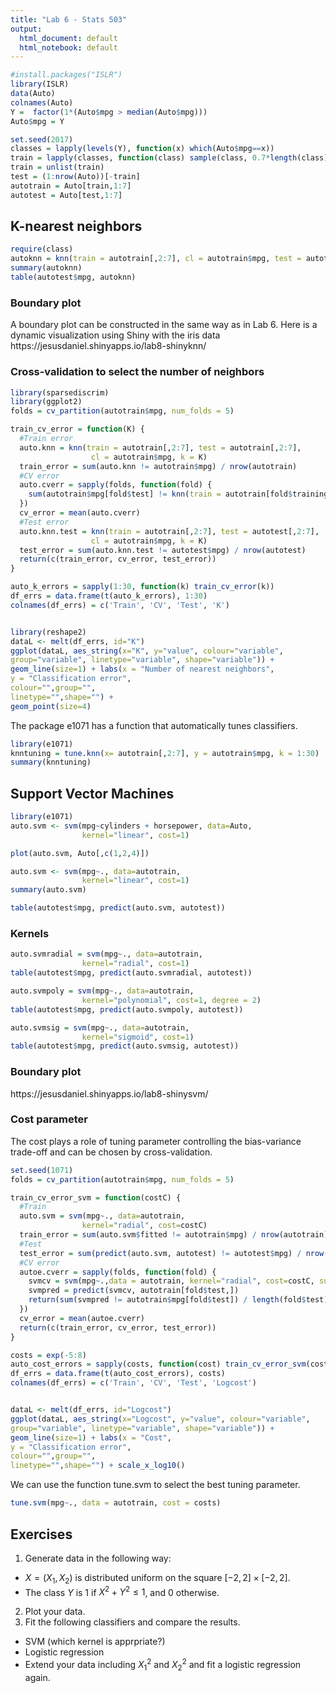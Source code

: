 ---
title: "Lab 6 - Stats 503"
output:
  html_document: default
  html_notebook: default
---


```{r}
#install.packages("ISLR")
library(ISLR)
data(Auto)
colnames(Auto)
Y =  factor(1*(Auto$mpg > median(Auto$mpg)))
Auto$mpg = Y

set.seed(2017)
classes = lapply(levels(Y), function(x) which(Auto$mpg==x))
train = lapply(classes, function(class) sample(class, 0.7*length(class), replace = F))
train = unlist(train)
test = (1:nrow(Auto))[-train]
autotrain = Auto[train,1:7]
autotest = Auto[test,1:7]
```

## K-nearest neighbors



```{r}
require(class)
autoknn = knn(train = autotrain[,2:7], cl = autotrain$mpg, test = autotest[,2:7], k = 5)
summary(autoknn)
table(autotest$mpg, autoknn)
```

### Boundary plot
A boundary plot can be constructed in the same way as in Lab 6. Here is a dynamic visualization using Shiny with the iris data https://jesusdaniel.shinyapps.io/lab8-shinyknn/

### Cross-validation to select the number of neighbors

```{r}
library(sparsediscrim)
library(ggplot2)
folds = cv_partition(autotrain$mpg, num_folds = 5)

train_cv_error = function(K) {
  #Train error
  auto.knn = knn(train = autotrain[,2:7], test = autotrain[,2:7], 
                  cl = autotrain$mpg, k = K)
  train_error = sum(auto.knn != autotrain$mpg) / nrow(autotrain)
  #CV error
  auto.cverr = sapply(folds, function(fold) {
    sum(autotrain$mpg[fold$test] != knn(train = autotrain[fold$training,2:7], cl = autotrain[fold$training,1], test = autotrain[fold$test, 2:7], k=K)) / length(fold$test)
  })
  cv_error = mean(auto.cverr)
  #Test error
  auto.knn.test = knn(train = autotrain[,2:7], test = autotest[,2:7], 
                  cl = autotrain$mpg, k = K)
  test_error = sum(auto.knn.test != autotest$mpg) / nrow(autotest)
  return(c(train_error, cv_error, test_error))
}

auto_k_errors = sapply(1:30, function(k) train_cv_error(k))
df_errs = data.frame(t(auto_k_errors), 1:30)
colnames(df_errs) = c('Train', 'CV', 'Test', 'K')


library(reshape2)
dataL <- melt(df_errs, id="K")
ggplot(dataL, aes_string(x="K", y="value", colour="variable",
group="variable", linetype="variable", shape="variable")) +
geom_line(size=1) + labs(x = "Number of nearest neighbors",
y = "Classification error",
colour="",group="",
linetype="",shape="") +
geom_point(size=4)
```

The package e1071 has a function that automatically tunes classifiers.
```{r}
library(e1071)
knntuning = tune.knn(x= autotrain[,2:7], y = autotrain$mpg, k = 1:30)
summary(knntuning)

```


## Support Vector Machines

```{r}
library(e1071)
auto.svm <- svm(mpg~cylinders + horsepower, data=Auto,
                kernel="linear", cost=1)

plot(auto.svm, Auto[,c(1,2,4)])

auto.svm <- svm(mpg~., data=autotrain,
                kernel="linear", cost=1)
summary(auto.svm)

table(autotest$mpg, predict(auto.svm, autotest))

```

### Kernels
```{r}
auto.svmradial = svm(mpg~., data=autotrain,
                kernel="radial", cost=1)
table(autotest$mpg, predict(auto.svmradial, autotest))

auto.svmpoly = svm(mpg~., data=autotrain,
                kernel="polynomial", cost=1, degree = 2)
table(autotest$mpg, predict(auto.svmpoly, autotest))

auto.svmsig = svm(mpg~., data=autotrain,
                kernel="sigmoid", cost=1)
table(autotest$mpg, predict(auto.svmsig, autotest))

```

### Boundary plot

https://jesusdaniel.shinyapps.io/lab8-shinysvm/


### Cost parameter
The cost plays a role of tuning parameter controlling the bias-variance trade-off and can be chosen by cross-validation.
```{r}
set.seed(1071)
folds = cv_partition(autotrain$mpg, num_folds = 5)

train_cv_error_svm = function(costC) {
  #Train
  auto.svm = svm(mpg~., data=autotrain,
                kernel="radial", cost=costC)
  train_error = sum(auto.svm$fitted != autotrain$mpg) / nrow(autotrain)
  #Test
  test_error = sum(predict(auto.svm, autotest) != autotest$mpg) / nrow(autotest)
  #CV error
  autoe.cverr = sapply(folds, function(fold) {
    svmcv = svm(mpg~.,data = autotrain, kernel="radial", cost=costC, subset = fold$training)
    svmpred = predict(svmcv, autotrain[fold$test,])
    return(sum(svmpred != autotrain$mpg[fold$test]) / length(fold$test))
  })
  cv_error = mean(autoe.cverr)
  return(c(train_error, cv_error, test_error))
}

costs = exp(-5:8)
auto_cost_errors = sapply(costs, function(cost) train_cv_error_svm(cost))
df_errs = data.frame(t(auto_cost_errors), costs)
colnames(df_errs) = c('Train', 'CV', 'Test', 'Logcost')


dataL <- melt(df_errs, id="Logcost")
ggplot(dataL, aes_string(x="Logcost", y="value", colour="variable",
group="variable", linetype="variable", shape="variable")) +
geom_line(size=1) + labs(x = "Cost",
y = "Classification error",
colour="",group="",
linetype="",shape="") + scale_x_log10()
```

We can use the function tune.svm to select the best tuning parameter.
```{r}
tune.svm(mpg~., data = autotrain, cost = costs)
```

## Exercises

1. Generate data in the following way:
 + $X = (X_1, X_2)$ is distributed uniform on the square $[-2,2]\times[-2,2]$.
 + The class $Y$ is 1 if $X^2+Y^2\leq 1$, and 0 otherwise.
2. Plot your data.
3. Fit the following classifiers and compare the results.
 + SVM (which kernel is apprpriate?)
 + Logistic regression
 + Extend your data including $X_1^2$ and $X_2^2$ and fit a logistic regression again.